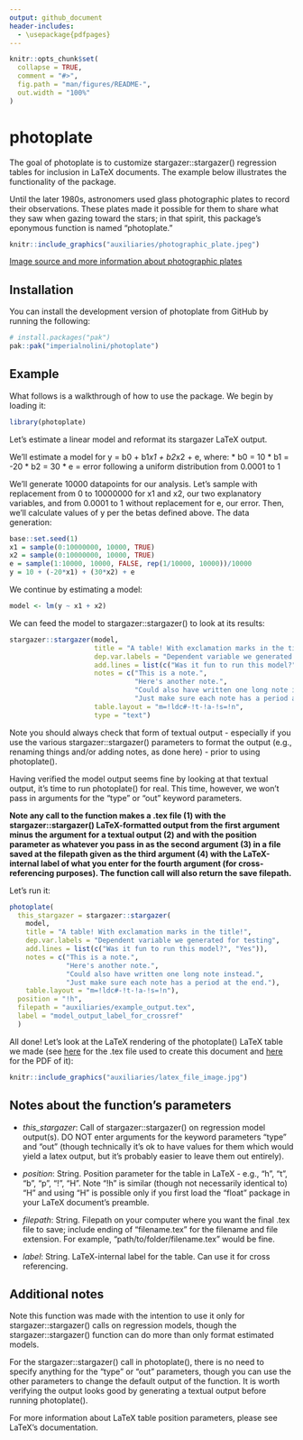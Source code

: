 ```yaml
---
output: github_document
header-includes:
  - \usepackage{pdfpages}
---
```


<!-- README.md is generated from README.Rmd. Please edit that file -->

```r
knitr::opts_chunk$set(
  collapse = TRUE,
  comment = "#>",
  fig.path = "man/figures/README-",
  out.width = "100%"
)
```

# photoplate

<!-- badges: start -->
<!-- badges: end -->

The goal of photoplate is to customize stargazer::stargazer() regression tables for inclusion in LaTeX documents. The example below illustrates the functionality of the package.

Until the later 1980s, astronomers used glass photographic plates to record their observations. These plates made it possible for them to share what they saw when gazing toward the stars; in that spirit, this package's eponymous function is named "photoplate."

```r
knitr::include_graphics("auxiliaries/photographic_plate.jpeg")
```
[Image source and more information about photographic plates](https://www.smithsonianmag.com/science-nature/obsolete-art-mapping-skies-glass-plates-can-still-teach-us-180971890/)


## Installation

You can install the development version of photoplate from GitHub by running the following:

```r
# install.packages("pak")
pak::pak("imperialnolini/photoplate")
```

## Example

What follows is a walkthrough of how to use the package. We begin by loading it:

```r
library(photoplate)
```


Let's estimate a linear model and reformat its stargazer LaTeX output.

We'll estimate a model for y = b0 + b1*x1 + b2*x2 + e, where:
  * b0 = 10
  * b1 = -20
  * b2 = 30
  * e = error following a uniform distribution from 0.0001 to 1
 
We'll generate 10000 datapoints for our analysis. Let's sample with replacement from 0 to 10000000 for x1 and x2, our two explanatory variables, and from 0.0001 to 1 without replacement for e, our error. Then, we'll calculate values of y per the betas defined above. The data generation:
```r
base::set.seed(1)
x1 = sample(0:10000000, 10000, TRUE)
x2 = sample(0:10000000, 10000, TRUE)
e = sample(1:10000, 10000, FALSE, rep(1/10000, 10000))/10000
y = 10 + (-20*x1) + (30*x2) + e
```

We continue by estimating a model:
```r
model <- lm(y ~ x1 + x2)
```

We can feed the model to stargazer::stargazer() to look at its results:
```r
stargazer::stargazer(model,
                     title = "A table! With exclamation marks in the title!",
                     dep.var.labels = "Dependent variable we generated for testing",
                     add.lines = list(c("Was it fun to run this model?", "Yes")),
                     notes = c("This is a note.",
                               "Here's another note.",
                               "Could also have written one long note instead.",
                               "Just make sure each note has a period at the end."),
                     table.layout = "m=!ldc#-!t-!a-!s=!n",
                     type = "text")
```

Note you should always check that form of textual output - especially if you use the various stargazer::stargazer() parameters to format the output (e.g., renaming things and/or adding notes, as done here) - prior to using photoplate().

Having verified the model output seems fine by looking at that textual output, it's time to run photoplate() for real. This time, however, we won't pass in arguments for the "type" or "out" keyword parameters.

**Note any call to the function makes a .tex file (1) with the stargazer::stargazer() LaTeX-formatted output from the first argument minus the argument for a textual output (2) and with the position parameter as whatever you pass in as the second argument (3) in a file saved at the filepath given as the third argument (4) with the LaTeX-internal label of what you enter for the fourth argument (for cross-referencing purposes). The function call will also return the save filepath.**

Let's run it:
```r
photoplate(
  this_stargazer = stargazer::stargazer(
    model,
    title = "A table! With exclamation marks in the title!",
    dep.var.labels = "Dependent variable we generated for testing",
    add.lines = list(c("Was it fun to run this model?", "Yes")),
    notes = c("This is a note.",
              "Here's another note.",
              "Could also have written one long note instead.",
              "Just make sure each note has a period at the end."),
    table.layout = "m=!ldc#-!t-!a-!s=!n"),
  position = "!h",
  filepath = "auxiliaries/example_output.tex",
  label = "model_output_label_for_crossref"
  )
```

All done! Let's look at the LaTeX rendering of the photoplate() LaTeX table we made (see [here](auxiliaries/latex_file.tex) for the .tex file used to create this document and [here](auxiliaries/latex_file.pdf) for the PDF of it):

```r
knitr::include_graphics("auxiliaries/latex_file_image.jpg")
```



## Notes about the function's parameters

* *this_stargazer*: Call of stargazer::stargazer() on regression model output(s). DO NOT enter arguments for the keyword parameters "type" and "out" (though technically it's ok to have values for them which would yield a latex output, but it's probably easier to leave them out entirely).

* *position*: String. Position parameter for the table in LaTeX - e.g., "h", "t", "b", "p", "!", "H". Note "!h" is similar (though not necessarily identical to) "H" and using "H" is possible only if you first load the "float" package in your LaTeX document's preamble.

* *filepath*: String. Filepath on your computer where you want the final .tex file to save; include ending of "filename.tex" for the filename and file extension. For example, "path/to/folder/filename.tex" would be fine.

* *label*: String. LaTeX-internal label for the table. Can use it for cross referencing.

## Additional notes

Note this function was made with the intention to use it only for stargazer::stargazer() calls on regression models, though the stargazer::stargazer() function can do more than only format estimated models.

For the stargazer::stargazer() call in photoplate(), there is no need to specify anything for the "type" or "out" parameters, though you can use the other parameters to change the default output of the function. It is worth verifying the output looks good by generating a textual output before running photoplate().

For more information about LaTeX table position parameters, please see LaTeX's documentation.
